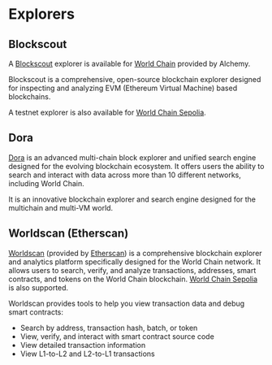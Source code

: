 # Explorers
## Blockscout

A [Blockscout](https://blockscout.com/) explorer is available for [World Chain](worldchain-mainnet.explorer.alchemy.com/) provided by Alchemy.

Blockscout is a comprehensive, open-source blockchain explorer designed for inspecting and analyzing EVM (Ethereum Virtual Machine) based blockchains. 

A testnet explorer is also available for [World Chain Sepolia](https://worldchain-sepolia.explorer.alchemy.com/).

## Dora

[Dora](https://www.ondora.xyz/network/worldchain/interactions) is an advanced multi-chain block explorer and unified search engine designed for the evolving blockchain ecosystem.
It offers users the ability to search and interact with data across more than 10 different networks, including World Chain.

It is an innovative blockchain explorer and search engine designed for the multichain and multi-VM world.

## Worldscan (Etherscan)

[Worldscan](https://worldscan.org) (provided by [Etherscan](https://etherscan.io)) is a comprehensive blockchain explorer and analytics platform specifically designed for the World Chain network.
It allows users to search, verify, and analyze transactions, addresses, smart contracts, and tokens on the World Chain blockchain. [World Chain Sepolia](https://sepolia.worldscan.org/) is also supported.

Worldscan provides tools to help you view transaction data and debug smart contracts:
- Search by address, transaction hash, batch, or token
- View, verify, and interact with smart contract source code
- View detailed transaction information
- View L1-to-L2 and L2-to-L1 transactions